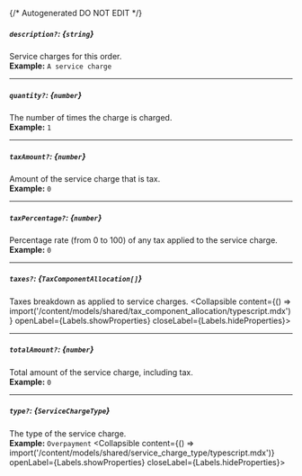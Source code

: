 {/* Autogenerated DO NOT EDIT  */}

##### `description?`: *{`string`}*
Service charges for this order.
<br/>
**Example:** `A service charge`

---
##### `quantity?`: *{`number`}*
The number of times the charge is charged.
<br/>
**Example:** `1`

---
##### `taxAmount?`: *{`number`}*
Amount of the service charge that is tax.
<br/>
**Example:** `0`

---
##### `taxPercentage?`: *{`number`}*
Percentage rate (from 0 to 100) of any tax applied to the service charge.
<br/>
**Example:** `0`

---
##### `taxes?`: *{`TaxComponentAllocation[]`}*
Taxes breakdown as applied to service charges.
<Collapsible content={() => import('/content/models/shared/tax_component_allocation/typescript.mdx')} openLabel={Labels.showProperties} closeLabel={Labels.hideProperties}>
</Collapsible>

---
##### `totalAmount?`: *{`number`}*
Total amount of the service charge, including tax.
<br/>
**Example:** `0`

---
##### `type?`: *{`ServiceChargeType`}*
The type of the service charge.
<br/>
**Example:** `Overpayment`
<Collapsible content={() => import('/content/models/shared/service_charge_type/typescript.mdx')} openLabel={Labels.showProperties} closeLabel={Labels.hideProperties}>
</Collapsible>


